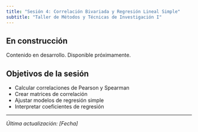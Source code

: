 ```yaml
---
title: "Sesión 4: Correlación Bivariada y Regresión Lineal Simple"
subtitle: "Taller de Métodos y Técnicas de Investigación I"
---
```


::: {.callout-note}
## En construcción

Contenido en desarrollo. Disponible próximamente.
:::

## Objetivos de la sesión

- Calcular correlaciones de Pearson y Spearman
- Crear matrices de correlación
- Ajustar modelos de regresión simple
- Interpretar coeficientes de regresión

---

*Última actualización: [Fecha]*